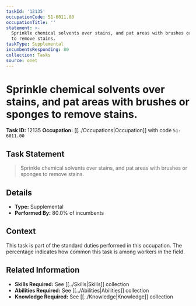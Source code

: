 ```yaml
---
taskId: '12135'
occupationCode: 51-6011.00
occupationTitle: ''
statement: >-
  Sprinkle chemical solvents over stains, and pat areas with brushes or sponges
  to remove stains.
taskType: Supplemental
incumbentsResponding: 80
collection: Tasks
source: onet
---
```

# Sprinkle chemical solvents over stains, and pat areas with brushes or sponges to remove stains.

**Task ID:** 12135
**Occupation:** [[../Occupations|Occupation]] with code `51-6011.00`

## Task Statement

> Sprinkle chemical solvents over stains, and pat areas with brushes or sponges to remove stains.

## Details

- **Type:** Supplemental
- **Performed By:** 80.0% of incumbents

## Context

This task is part of the standard duties performed in this occupation. The percentage indicates how common this task is among workers in the field.

## Related Information

- **Skills Required:** See [[../Skills|Skills]] collection
- **Abilities Required:** See [[../Abilities|Abilities]] collection
- **Knowledge Required:** See [[../Knowledge|Knowledge]] collection
